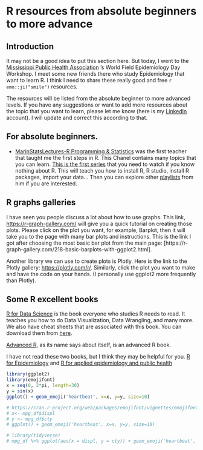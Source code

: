 # R resources from absolute beginners to more advance

## Introduction

It may not be a good idea to put this section here. But today, I went to the [Mississippi Public Health Association](https://www.mspha.org/) 's World Field Epidemiology Day Workshop. I meet some new friends there who study Epidemiology that want to learn R. I think I need to share these really good and free `r emo::ji("smile")` resources. 

The resources will be listed from the absolute beginner to more advanced levels. If you have any suggestions or want to add more resources about the topic that you want to learn, please let me know (here is my [LinkedIn](https://www.linkedin.com/in/tran-le-767470229/) account). I will update and correct this according to that. 

## For absolute beginners. 

- [MarinStatsLectures-R Programming & Statistics](https://www.youtube.com/c/marinstatlectures) was the first teacher that taught me the first steps in R. This Chanel contains many topics that you can learn. [This is the first series](https://www.youtube.com/watch?v=riONFzJdXcs&list=PLqzoL9-eJTNARFXxgwbqGo56NtbJnB37A) that you need to watch if you know nothing about R. This will teach you how to install R, R studio, install R packages, import your data... Then you can explore other [playlists](https://www.youtube.com/c/marinstatlectures/playlists) from him if you are interested. 

## R graphs galleries

I have seen you people discuss a lot about how to use graphs. This link, 
[https://r-graph-gallery.com/](https://r-graph-gallery.com/) will give you a quick tutorial on creating those plots. Please click on the plot you want, for example, Barplot, then it will take you to the page with many bar plots and instructions. This is the link I got after choosing the most basic bar plot from the main page: [https://r-graph-gallery.com/218-basic-barplots-with-ggplot2.html].

Another library we can use to create plots is Plotly. Here is the link to the Plotly gallery: [https://plotly.com/r/](https://plotly.com/r/). Similarly, click the plot you want to make and have the code on your hands. (I personally use ggplot2 more frequently than Plotly). 

## Some R excellent books

[R for Data Science](https://r4ds.had.co.nz/index.html) is the book everyone who studies R needs to read. It teaches you how to do Data Visualization, Data Wrangling, and many more. We also have cheat sheets that are associated with this book. You can download them from [here](https://rstudio.cloud/learn/cheat-sheets).

[Advanced R](https://adv-r.hadley.nz/), as its name says about itself, is an advanced R book. 

I have not read these two books, but I think they may be helpful for you. [R for Epidemiology](https://www.r4epi.com/) and [R for applied epidemiology and public health](https://epirhandbook.com/en/index.html)

```r
library(ggplot2)
library(emojifont)
x = seq(0, 2*pi, length=30)
y = sin(x)
ggplot() + geom_emoji('heartbeat', x=x, y=y, size=10)
```

```r
# https://cran.r-project.org/web/packages/emojifont/vignettes/emojifont.html
# x<- mpg_df$displ
# y <- mpg_df$cty
# ggplot() + geom_emoji('heartbeat', x=x, y=y, size=10)
```
```r
# library(tidyverse)
# mpg_df %>% ggplot(aes(x = displ, y = cty)) + geom_emoji('heartbeat', x=x, y=y, size=10)
```

